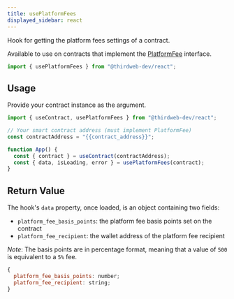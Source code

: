 ```yaml
---
title: usePlatformFees
displayed_sidebar: react
---
```


Hook for getting the platform fees settings of a contract.

Available to use on contracts that implement the [PlatformFee](/contractkit/extension-contracts/platformfee) interface.

```jsx
import { usePlatformFees } from "@thirdweb-dev/react";
```

## Usage

Provide your contract instance as the argument.

```jsx
import { useContract, usePlatformFees } from "@thirdweb-dev/react";

// Your smart contract address (must implement PlatformFee)
const contractAddress = "{{contract_address}}";

function App() {
  const { contract } = useContract(contractAddress);
  const { data, isLoading, error } = usePlatformFees(contract);
}
```

## Return Value

The hook's `data` property, once loaded, is an object containing two fields:

- `platform_fee_basis_points`: the platform fee basis points set on the contract
- `platform_fee_recipient`: the wallet address of the platform fee recipient

_Note_: The basis points are in percentage format, meaning that a value of `500` is equivalent to a `5%` fee.

```jsx
{
  platform_fee_basis_points: number;
  platform_fee_recipient: string;
}
```

